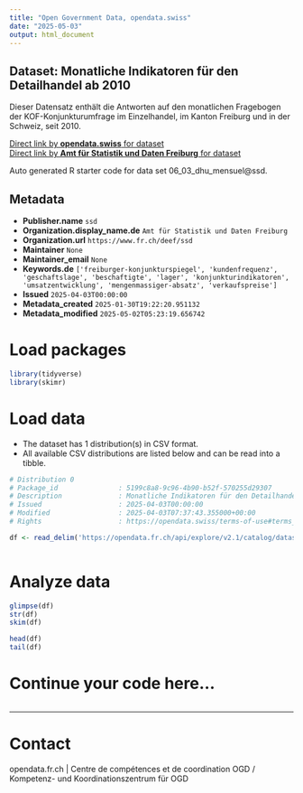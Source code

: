 ```yaml
---
title: "Open Government Data, opendata.swiss"
date: "2025-05-03"
output: html_document
---
```


## Dataset: Monatliche Indikatoren für den Detailhandel ab 2010

Dieser Datensatz enthält die Antworten auf den monatlichen Fragebogen der KOF-Konjunkturumfrage im Einzelhandel, im Kanton Freiburg und in der Schweiz, seit 2010.

[Direct link by **opendata.swiss** for dataset](https://opendata.swiss/de/dataset/monatliche-indikatoren-fur-den-detailhandel-ab-2010)<br>
[Direct link by **Amt für Statistik und Daten Freiburg** for dataset](https://opendata.fr.ch/explore/dataset/06_03_dhu_mensuel/)

Auto generated R starter code for data set 06_03_dhu_mensuel@ssd.

## Metadata

- **Publisher.name** `ssd`
- **Organization.display_name.de** `Amt für Statistik und Daten Freiburg`
- **Organization.url** `https://www.fr.ch/deef/ssd`
- **Maintainer** `None`
- **Maintainer_email** `None`
- **Keywords.de** `['freiburger-konjunkturspiegel', 'kundenfrequenz', 'geschaftslage', 'beschaftigte', 'lager', 'konjunkturindikatoren', 'umsatzentwicklung', 'mengenmassiger-absatz', 'verkaufspreise']`
- **Issued** `2025-04-03T00:00:00`
- **Metadata_created** `2025-01-30T19:22:20.951132`
- **Metadata_modified** `2025-05-02T05:23:19.656742`


# Load packages

```r

library(tidyverse)
library(skimr)

```

# Load data

-   The dataset has 1 distribution(s) in CSV format.
-   All available CSV distributions are listed below and can be read into a tibble.

```r

# Distribution 0
# Package_id               : 5199c8a8-9c96-4b90-b52f-570255d29307
# Description              : Monatliche Indikatoren für den Detailhandel ab 2010 (csv)
# Issued                   : 2025-04-03T00:00:00
# Modified                 : 2025-04-03T07:37:43.355000+00:00
# Rights                   : https://opendata.swiss/terms-of-use#terms_by

df <- read_delim('https://opendata.fr.ch/api/explore/v2.1/catalog/datasets/06_03_dhu_mensuel/exports/csv?use_labels=true')



```

# Analyze data

```r

glimpse(df)
str(df)
skim(df)

head(df)
tail(df)

```

# Continue your code here...

```r

```

------------------------------------------------------------------------

# Contact

opendata.fr.ch | Centre de compétences et de coordination OGD / Kompetenz- und Koordinationszentrum für OGD
